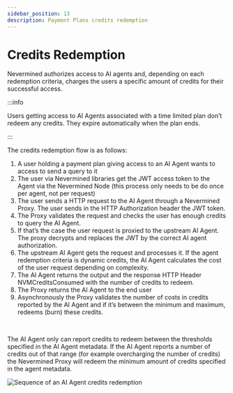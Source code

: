 ```yaml
---
sidebar_position: 13
description: Payment Plans credits redemption
---
```


# Credits Redemption

Nevermined authorizes access to AI agents and, depending on each redemption criteria, charges the
users a specific amount of credits for their successful access.

:::info

Users getting access to AI Agents associated with a time limited plan don’t redeem any credits. They
expire automatically when the plan ends.

:::

The credits redemption flow is as follows:

1. A user holding a payment plan giving access to an AI Agent wants to access to send a query to it
2. The user via Nevermined libraries get the JWT access token to the Agent via the Nevermined Node
   (this process only needs to be do once per agent, not per request)
3. The user sends a HTTP request to the AI Agent through a Nevermined Proxy. The user sends in the
   HTTP Authorization header the JWT token.
4. The Proxy validates the request and checks the user has enough credits to query the AI Agent.
5. If that’s the case the user request is proxied to the upstream AI Agent. The proxy decrypts and
   replaces the JWT by the correct AI agent authorization.
6. The upstream AI Agent gets the request and processes it. If the agent redemption criteria is
   dynamic credits, the AI Agent calculates the cost of the user request depending on complexity.
7. The AI Agent returns the output and the response HTTP Header NVMCreditsConsumed with the number
   of credits to redeem.
8. The Proxy returns the AI Agent to the end user
9. Asynchronously the Proxy validates the number of costs in credits reported by the AI Agent and if
   it’s between the minimum and maximum, redeems (burn) these credits.

<br />

The AI Agent only can report credits to redeem between the thresholds specified in the AI Agent
metadata. If the AI Agent reports a number of credits out of that range (for example overcharging
the number of credits) the Nevermined Proxy will redeem the minimum amount of credits specified in
the agent metadata.

![Sequence of an AI Agent credits redemption](images/sequence_credits_redemption.png)
